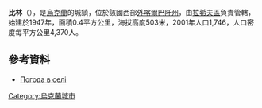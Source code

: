 {{coord|48|6|40|N|24|15|15|E|scale:100000|display=title}}

'''比林'''（{{lang-uk|Білин}}），是[[烏克蘭|烏克蘭]]的城鎮，位於該國西部[[外喀爾巴阡州|外喀爾巴阡州]]，由[[拉希夫區|拉希夫區]]負責管轄，始建於1947年，面積0.4平方公里，海拔高度503米，2001年人口1,746，人口密度每平方公里4,370人。

==參考資料==
*[http://weather.in.ua/ua/zakarpatskaja/1250 Погода в селі ] {{Wayback|url=http://weather.in.ua/ua/zakarpatskaja/1250 |date=20161106041306 }}

{{Ukraine-geo-stub}}
[[Category:烏克蘭城市|Category:烏克蘭城市]]